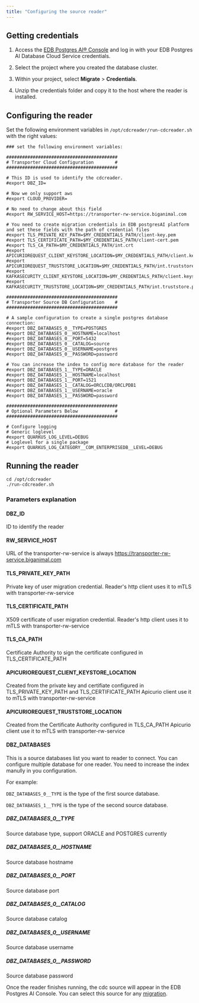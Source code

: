 ```yaml
---
title: "Configuring the source reader"
---
```


## Getting credentials

1.  Access the [EDB Postgres AI® Console](https://portal.biganimal.com) and log in with your EDB Postgres AI Database Cloud Service credentials.

1.  Select the project where you created the database cluster.

1.  Within your project, select **Migrate** > **Credentials**.

1.  Unzip the credentials folder and copy it to the host where the reader is installed.

## Configuring the reader

Set the following environment variables in `/opt/cdcreader/run-cdcreader.sh` with the right values:

```shell
### set the following environment variables:

##########################################
# Transporter Cloud Configuration        #
##########################################

# This ID is used to identify the cdcreader.
#export DBZ_ID=

# Now we only support aws
#export CLOUD_PROVIDER=

# No need to change about this field
#export RW_SERVICE_HOST=https://transporter-rw-service.biganimal.com

# You need to create migration credentials in EDB postgresAI platform and set these fields with the path of credential files
#export TLS_PRIVATE_KEY_PATH=$MY_CREDENTIALS_PATH/client-key.pem
#export TLS_CERTIFICATE_PATH=$MY_CREDENTIALS_PATH/client-cert.pem
#export TLS_CA_PATH=$MY_CREDENTIALS_PATH/int.crt
#export APICURIOREQUEST_CLIENT_KEYSTORE_LOCATION=$MY_CREDENTIALS_PATH/client.keystore.p12
#export APICURIOREQUEST_TRUSTSTORE_LOCATION=$MY_CREDENTIALS_PATH/int.truststore.p12
#export KAFKASECURITY_CLIENT_KEYSTORE_LOCATION=$MY_CREDENTIALS_PATH/client.keystore.p12
#export KAFKASECURITY_TRUSTSTORE_LOCATION=$MY_CREDENTIALS_PATH/int.truststore.p12

##########################################
# Transporter Source DB Configuration    #
##########################################

# A sample configuration to create a single postgres database connection:
#export DBZ_DATABASES_0__TYPE=POSTGRES
#export DBZ_DATABASES_0__HOSTNAME=localhost
#export DBZ_DATABASES_0__PORT=5432
#export DBZ_DATABASES_0__CATALOG=source
#export DBZ_DATABASES_0__USERNAME=postgres
#export DBZ_DATABASES_0__PASSWORD=password

# You can increase the index to config more database for the reader
#export DBZ_DATABASES_1__TYPE=ORACLE
#export DBZ_DATABASES_1__HOSTNAME=localhost
#export DBZ_DATABASES_1__PORT=1521
#export DBZ_DATABASES_1__CATALOG=ORCLCDB/ORCLPDB1
#export DBZ_DATABASES_1__USERNAME=oracle
#export DBZ_DATABASES_1__PASSWORD=password

##########################################
# Optional Parameters Below              #
##########################################

# Configure logging
# Generic loglevel
#export QUARKUS_LOG_LEVEL=DEBUG
# Loglevel for a single package
#export QUARKUS_LOG_CATEGORY__COM_ENTERPRISEDB__LEVEL=DEBUG
```

## Running the reader

```shell
cd /opt/cdcreader
./run-cdcreader.sh
```

### Parameters explanation

#### DBZ_ID
ID to identify the reader

#### RW_SERVICE_HOST
URL of the transporter-rw-service is always https://transporter-rw-service.biganimal.com

#### TLS_PRIVATE_KEY_PATH
Private key of user migration credential. Reader's http client uses it to mTLS with transporter-rw-service

#### TLS_CERTIFICATE_PATH
X509 certificate of user migration credential. Reader's http client uses it to mTLS with transporter-rw-service

#### TLS_CA_PATH
Certificate Authority to sign the certificate configured in TLS_CERTIFICATE_PATH

#### APICURIOREQUEST_CLIENT_KEYSTORE_LOCATION
Created from the private key and certifiate configured in TLS_PRIVATE_KEY_PATH and TLS_CERTIFICATE_PATH
Apicurio client use it to mTLS with transporter-rw-service

#### APICURIOREQUEST_TRUSTSTORE_LOCATION
Created from the Certificate Authority configured in TLS_CA_PATH
Apicurio client use it to mTLS with transporter-rw-service

#### DBZ_DATABASES
This is a source databases list you want to reader to connect. You can configure multiple database for one reader.
You need to increase the index manully in you configuration.

For example:

`DBZ_DATABASES_0__TYPE` is the type of the first source database.

`DBZ_DATABASES_1__TYPE` is the type of the second source database.

##### DBZ_DATABASES_0__TYPE
Source database type, support ORACLE and POSTGRES currently

##### DBZ_DATABASES_0__HOSTNAME
Source database hostname

##### DBZ_DATABASES_0__PORT
Source database port

##### DBZ_DATABASES_0__CATALOG
Source database catalog

##### DBZ_DATABASES_0__USERNAME
Source database username

##### DBZ_DATABASES_0__PASSWORD
Source database password

Once the reader finishes running, the cdc source will appear in the EDB Postgres AI Console. You can select this source for any [migration](create_migration).
